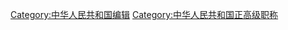 {{Catmore}}

[[Category:中华人民共和国编辑|Category:中华人民共和国编辑]]
[[Category:中华人民共和国正高级职称|Category:中华人民共和国正高级职称]]
